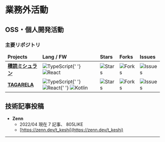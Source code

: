 # 業務外活動

## OSS・個人開発活動

### 主要リポジトリ

<table>
  <thead>
    <tr>
      <td>
        <b>Projects</b>
      </td>
      <td>
        <b>Lang / FW</b>
      </td>
      <td>
        <b>Stars</b>
      </td>
      <td>
        <b>Forks</b>
      </td>
      <td>
        <b>Issues</b>
      </td>
    </tr>
  </thead>
  <tbody>
    <tr>
      <td>
        <a href="https://github.com/t-keshi/tsundoku-michelin">
          <b>積読ミシュラン</b>
        </a>
      </td>
      <td>
        <img
          alt="TypeScript"
          src="https://img.shields.io/badge/-007ACC?style=flat-square&logo=typescript&logoColor=white"
        />{' '}
        <img
          alt="React"
          src="https://img.shields.io/badge/-React-45b8d8?style=flat-square&logo=react&logoColor=white"
        />
      </td>
      <td>
        <img
          alt="Stars"
          src="https://img.shields.io/github/stars/t-keshi/tsundoku-michelin?style=flat-square&labelColor=343b41"
        />
      </td>
      <td>
        <img
          alt="Forks"
          src="https://img.shields.io/github/forks/t-keshi/tsundoku-michelin?style=flat-square&labelColor=343b41"
        />
      </td>
      <td>
        <img
          alt="Issues"
          src="https://img.shields.io/github/issues/t-keshi/tsundoku-michelin?style=flat-square&labelColor=343b41"
        />
      </td>
    </tr>
    <tr>
      <td>
        <a href="https://github.com/t-keshi/tagarela">
          <b>TAGARELA</b>
        </a>
      </td>
      <td>
        <img
          alt="TypeScript"
          src="https://img.shields.io/badge/-007ACC?style=flat-square&logo=typescript&logoColor=white"
        />{' '}
        <img
          alt="React"
          src="https://img.shields.io/badge/-React-45b8d8?style=flat-square&logo=react&logoColor=white"
        />{' '}
        <img
          alt="Kotlin"
          src="https://img.shields.io/badge/-Kotlin-0095D5?style=flat-square&logo=Kotlin&logoColor=white"
        />
      </td>
      <td>
        <img
          alt="Stars"
          src="https://img.shields.io/github/stars/t-keshi/tagarela?style=flat-square&labelColor=343b41"
        />
      </td>
      <td>
        <img
          alt="Forks"
          src="https://img.shields.io/github/forks/t-keshi/tagarela?style=flat-square&labelColor=343b41"
        />
      </td>
      <td>
        <img
          alt="Issues"
          src="https://img.shields.io/github/issues/t-keshi/tagarela?style=flat-square&labelColor=343b41"
        />
      </td>
    </tr>
  </tbody>
</table>

## 技術記事投稿

- **Zenn**
  - 2022/04 現在 7 記事、 805LIKE
  - [https://zenn.dev/t_keshi](https://zenn.dev/t_keshi)

---
